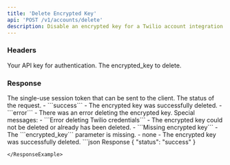 ```yaml
---
title: 'Delete Encrypted Key'
api: 'POST /v1/accounts/delete'
description: Disable an encrypted key for a Twilio account integration. See [Enterprise Twilio Integration](https://portal.luly.ai/) for more information.
---
```


### Headers

<ParamField header="authorization" type="string" required={true}>
  Your API key for authentication.
</ParamField>

<ParamField header="encrypted_key" type="string" required={true}>
  The encrypted_key to delete.
</ParamField>


### Response

<ResponseField>
    The single-use session token that can be sent to the client.
The status of the request.
    - ```success``` - The encrypted key was successfully deleted.
    - ```error``` - There was an error deleting the encrypted key.
</ResponseField>

<ResponseField>
Special messages:
    - ```Error deleting Twilio credentials``` - The encrypted key could not be deleted or already has been deleted.
    - ```Missing encrypted key``` - The ```encrypted_key``` parameter is missing.
    - none - The encrypted key was successfully deleted.
</ResponseField>

<ResponseExample>
```json Response
{
    "status": "success"
}

```
</ResponseExample>
